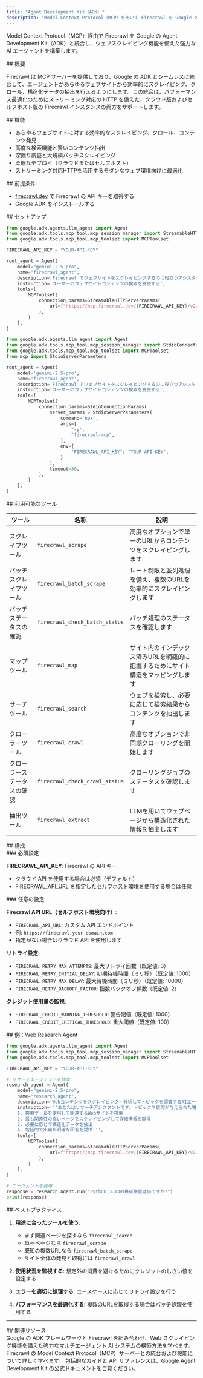 ```yaml
---
title: "Agent Development Kit（ADK）"
description: "Model Context Protocol（MCP）を用いて Firecrawl を Google の ADK と統合し、高度なエージェントワークフローを実現"
---
```


Model Context Protocol（MCP）経由で Firecrawl を Google の Agent Development Kit（ADK）と統合し、ウェブスクレイピング機能を備えた強力な AI エージェントを構築します。

<div id="overview">
  ## 概要
</div>

Firecrawl は MCP サーバーを提供しており、Google の ADK とシームレスに統合して、エージェントがあらゆるウェブサイトから効率的にスクレイピング、クロール、構造化データの抽出を行えるようにします。この統合は、パフォーマンス最適化のためにストリーミング対応の HTTP を備えた、クラウド版およびセルフホスト版の Firecrawl インスタンスの両方をサポートします。

<div id="features">
  ## 機能
</div>

- あらゆるウェブサイトに対する効率的なスクレイピング、クロール、コンテンツ発見
- 高度な検索機能と賢いコンテンツ抽出
- 深掘り調査と大規模バッチスクレイピング
- 柔軟なデプロイ（クラウドまたはセルフホスト）
- ストリーミング対応HTTPを活用するモダンなウェブ環境向けに最適化

<div id="prerequisites">
  ## 前提条件
</div>

- [firecrawl.dev](https://firecrawl.dev) で Firecrawl の API キーを取得する
- Google ADK をインストールする

<div id="setup">
  ## セットアップ
</div>

<CodeGroup>

```python Remote MCP Server
from google.adk.agents.llm_agent import Agent
from google.adk.tools.mcp_tool.mcp_session_manager import StreamableHTTPServerParams
from google.adk.tools.mcp_tool.mcp_toolset import MCPToolset

FIRECRAWL_API_KEY = "YOUR-API-KEY"

root_agent = Agent(
    model="gemini-2.5-pro",
    name="firecrawl_agent",
    description='Firecrawl でウェブサイトをスクレイピングするのに役立つアシスタント',
    instruction='ユーザーのウェブサイトコンテンツの検索を支援する',
    tools=[
        MCPToolset(
            connection_params=StreamableHTTPServerParams(
                url=f"https://mcp.firecrawl.dev/{FIRECRAWL_API_KEY}/v2/mcp",
            ),
        )
    ],
)
```

```python Local MCP Server
from google.adk.agents.llm_agent import Agent
from google.adk.tools.mcp_tool.mcp_session_manager import StdioConnectionParams
from google.adk.tools.mcp_tool.mcp_toolset import MCPToolset
from mcp import StdioServerParameters

root_agent = Agent(
    model='gemini-2.5-pro',
    name='firecrawl_agent',
    description='Firecrawl でウェブサイトをスクレイピングするのに役立つアシスタント',
    instruction='ユーザーのウェブサイトコンテンツの検索を支援する',
    tools=[
        MCPToolset(
            connection_params=StdioConnectionParams(
                server_params = StdioServerParameters(
                    command='npx',
                    args=[
                        "-y",
                        "firecrawl-mcp",
                    ],
                    env={
                        "FIRECRAWL_API_KEY": "YOUR-API-KEY",
                    }
                ),
                timeout=30,
            ),
        )
    ],
)
```

</CodeGroup>

<div id="available-tools">
  ## 利用可能なツール
</div>

| ツール | 名称 | 説明 |
|------|------|-------------|
| スクレイプツール | `firecrawl_scrape` | 高度なオプションで単一のURLからコンテンツをスクレイピングします |
| バッチスクレイプツール | `firecrawl_batch_scrape` | レート制限と並列処理を備え、複数のURLを効率的にスクレイピングします |
| バッチステータスの確認 | `firecrawl_check_batch_status` | バッチ処理のステータスを確認します |
| マップツール | `firecrawl_map` | サイト内のインデックス済みURLを網羅的に把握するためにサイト構造をマッピングします |
| サーチツール | `firecrawl_search` | ウェブを検索し、必要に応じて検索結果からコンテンツを抽出します |
| クローラーツール | `firecrawl_crawl` | 高度なオプションで非同期クローリングを開始します |
| クローラーステータスの確認 | `firecrawl_check_crawl_status` | クローリングジョブのステータスを確認します |
| 抽出ツール | `firecrawl_extract` | LLMを用いてウェブページから構造化された情報を抽出します |

<div id="configuration">
  ## 構成
</div>

<div id="required-configuration">
  ### 必須設定
</div>

**FIRECRAWL_API_KEY**: Firecrawl の API キー

- クラウド API を使用する場合は必須（デフォルト）
- FIRECRAWL_API_URL を指定したセルフホスト環境を使用する場合は任意

<div id="optional-configuration">
  ### 任意の設定
</div>

**Firecrawl API URL（セルフホスト環境向け）**:

- `FIRECRAWL_API_URL`: カスタム API エンドポイント
- 例: `https://firecrawl.your-domain.com`
- 指定がない場合はクラウド API を使用します

**リトライ設定**:

- `FIRECRAWL_RETRY_MAX_ATTEMPTS`: 最大リトライ回数（既定値: 3）
- `FIRECRAWL_RETRY_INITIAL_DELAY`: 初期待機時間（ミリ秒）（既定値: 1000）
- `FIRECRAWL_RETRY_MAX_DELAY`: 最大待機時間（ミリ秒）（既定値: 10000）
- `FIRECRAWL_RETRY_BACKOFF_FACTOR`: 指数バックオフ係数（既定値: 2）

**クレジット使用量の監視**:

- `FIRECRAWL_CREDIT_WARNING_THRESHOLD`: 警告閾値（既定値: 1000）
- `FIRECRAWL_CREDIT_CRITICAL_THRESHOLD`: 重大閾値（既定値: 100）

<div id="example-web-research-agent">
  ## 例：Web Research Agent
</div>

```python
from google.adk.agents.llm_agent import Agent
from google.adk.tools.mcp_tool.mcp_session_manager import StreamableHTTPServerParams
from google.adk.tools.mcp_tool.mcp_toolset import MCPToolset

FIRECRAWL_API_KEY = "YOUR-API-KEY"

# リサーチエージェントを作成
research_agent = Agent(
    model="gemini-2.5-pro",
    name="research_agent",
    description='Webコンテンツをスクレイピング・分析してトピックを調査するAIエージェント',
    instruction='''あなたはリサーチアシスタントです。トピックや質問が与えられた場合:
    1. 検索ツールを使用して関連するWebサイトを検索
    2. 最も関連性の高いページをスクレイピングして詳細情報を取得
    3. 必要に応じて構造化データを抽出
    4. 包括的で出典が明確な回答を提供''',
    tools=[
        MCPToolset(
            connection_params=StreamableHTTPServerParams(
                url=f"https://mcp.firecrawl.dev/{FIRECRAWL_API_KEY}/v2/mcp",
            ),
        )
    ],
)

# エージェントを使用
response = research_agent.run("Python 3.13の最新機能は何ですか?")
print(response)
```


<div id="best-practices">
  ## ベストプラクティス
</div>

1. **用途に合ったツールを使う**:
   - まず関連ページを探すなら `firecrawl_search`
   - 単一ページなら `firecrawl_scrape`
   - 既知の複数URLなら `firecrawl_batch_scrape`
   - サイト全体の発見と取得には `firecrawl_crawl`

2. **使用状況を監視する**: 想定外の消費を避けるためにクレジットのしきい値を設定する

3. **エラーを適切に処理する**: ユースケースに応じてリトライ設定を行う

4. **パフォーマンスを最適化する**: 複数のURLを取得する場合はバッチ処理を使用する

---

<div id="related-resources">
  ## 関連リソース
</div>

<CardGroup cols={2}>
  <Card title="Google Agent Development Kit（ADK）と Firecrawl を用いた AI エージェント構築の完全ガイド" href="https://www.firecrawl.dev/blog/google-adk-multi-agent-tutorial">
    Google の ADK フレームワークと Firecrawl を組み合わせ、Web スクレイピング機能を備えた強力なマルチエージェント AI システムの構築方法を学べます。
  </Card>
  <Card title="MCP サーバー ドキュメント" href="https://docs.firecrawl.dev/mcp-server">
    Firecrawl の Model Context Protocol（MCP）サーバーとの統合および機能について詳しく学べます。
  </Card>
  <Card title="Google ADK 公式ドキュメント" href="https://google.github.io/adk-docs/">
    包括的なガイドと API リファレンスは、Google Agent Development Kit の公式ドキュメントをご覧ください。
  </Card>
</CardGroup>